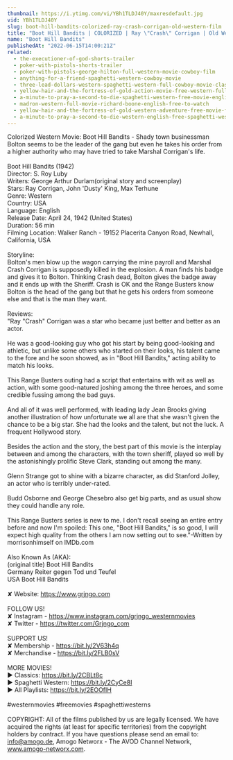 ```yaml
---
thumbnail: https://i.ytimg.com/vi/YBh1TLDJ40Y/maxresdefault.jpg
vid: YBh1TLDJ40Y
slug: boot-hill-bandits-colorized-ray-crash-corrigan-old-western-film
title: "Boot Hill Bandits | COLORIZED | Ray \"Crash\" Corrigan | Old Western Film"
name: "Boot Hill Bandits"
publishedAt: "2022-06-15T14:00:21Z"
related:
  - the-executioner-of-god-shorts-trailer
  - poker-with-pistols-shorts-trailer
  - poker-with-pistols-george-hilton-full-western-movie-cowboy-film
  - anything-for-a-friend-spaghetti-western-cowboy-movie
  - three-lead-dollars-western-spaghetti-western-full-cowboy-movie-classic-film-wild-west
  - yellow-hair-and-the-fortress-of-gold-action-movie-free-western-full-length
  - a-minute-to-pray-a-second-to-die-spaghetti-western-free-movie-english
  - madron-western-full-movie-richard-boone-english-free-to-watch
  - yellow-hair-and-the-fortress-of-gold-western-adventure-free-movie-full-length-film
  - a-minute-to-pray-a-second-to-die-western-english-free-spaghetti-western
---
```


Colorized Western Movie: Boot Hill Bandits - Shady town businessman Bolton seems to be the leader of the gang but even he takes his order from a higher authority who may have tried to take Marshal Corrigan's life.<br />
<br />
Boot Hill Bandits (1942)<br />
Director: S. Roy Luby<br />
Writers: George Arthur Durlam(original story and screenplay)<br />
Stars: Ray Corrigan, John 'Dusty' King, Max Terhune<br />
Genre: Western<br />
Country: USA<br />
Language: English<br />
Release Date: April 24, 1942 (United States)<br />
Duration: 56 min<br />
Filming Location: Walker Ranch - 19152 Placerita Canyon Road, Newhall, California, USA<br />
<br />
Storyline:<br />
Bolton's men blow up the wagon carrying the mine payroll and Marshal Crash Corrigan is supposedly killed in the explosion. A man finds his badge and gives it to Bolton. Thinking Crash dead, Bolton gives the badge away and it ends up with the Sheriff. Crash is OK and the Range Busters know Bolton is the head of the gang but that he gets his orders from someone else and that is the man they want.<br />
<br />
Reviews:<br />
"Ray "Crash" Corrigan was a star who became just better and better as an actor.<br />
<br />
He was a good-looking guy who got his start by being good-looking and athletic, but unlike some others who started on their looks, his talent came to the fore and he soon showed, as in "Boot Hill Bandits," acting ability to match his looks.<br />
<br />
This Range Busters outing had a script that entertains with wit as well as action, with some good-natured joshing among the three heroes, and some credible fussing among the bad guys.<br />
<br />
And all of it was well performed, with leading lady Jean Brooks giving another illustration of how unfortunate we all are that she wasn't given the chance to be a big star. She had the looks and the talent, but not the luck. A frequent Hollywood story.<br />
<br />
Besides the action and the story, the best part of this movie is the interplay between and among the characters, with the town sheriff, played so well by the astonishingly prolific Steve Clark, standing out among the many.<br />
<br />
Glenn Strange got to shine with a bizarre character, as did Stanford Jolley, an actor who is terribly under-rated.<br />
<br />
Budd Osborne and George Chesebro also get big parts, and as usual show they could handle any role.<br />
<br />
This Range Busters series is new to me. I don't recall seeing an entire entry before and now I'm spoiled: This one, "Boot Hill Bandits," is so good, I will expect high quality from the others I am now setting out to see."-Written by morrisonhimself on IMDb.com<br />
<br />
Also Known As (AKA):<br />
(original title) Boot Hill Bandits<br />
Germany Reiter gegen Tod und Teufel<br />
USA Boot Hill Bandits<br />
<br />
✘ Website: https://www.grjngo.com<br />
<br />
FOLLOW US!<br />
✘ Instagram - https://www.instagram.com/grjngo_westernmovies<br />
✘ Twitter - https://twitter.com/Grjngo_com<br />
<br />
SUPPORT US!<br />
✘ Membership - https://bit.ly/2V63h4q<br />
✘ Merchandise - https://bit.ly/2FLB0sV<br />
<br />
MORE MOVIES! <br />
► Classics: https://bit.ly/2CBLt8c <br />
► Spaghetti Western: https://bit.ly/2CyCe8I <br />
► All Playlists: https://bit.ly/2EOOfIH <br />
<br />
#westernmovies #freemovies #spaghettiwesterns<br />
<br />
COPYRIGHT: All of the films published by us are legally licensed. We have acquired the rights (at least for specific territories) from the copyright holders by contract. If you have questions please send an email to: info@amogo.de, Amogo Networx - The AVOD Channel Network, www.amogo-networx.com.